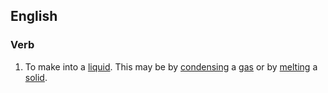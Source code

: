 ==English==
===Verb===
#To make into a [[liquid]]. This may be by [[condensing]] a [[gas]] or by [[melting]] a [[solid]].